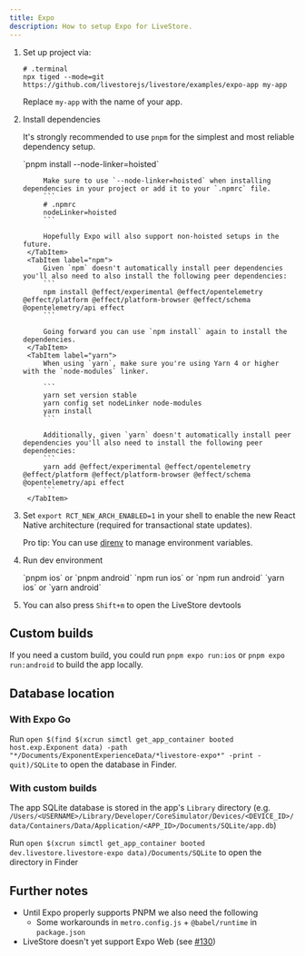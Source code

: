 ```yaml
---
title: Expo
description: How to setup Expo for LiveStore.
---
```




<Steps>

1.  Set up project via:
	```
	# .terminal
	npx tiged --mode=git https://github.com/livestorejs/livestore/examples/expo-app my-app
	```
	Replace `my-app` with the name of your app.

2. Install dependencies

	It's strongly recommended to use `pnpm` for the simplest and most reliable dependency setup.
 
	<Tabs syncKey="package-manager">
		<TabItem label="pnpm">
			`pnpm install --node-linker=hoisted`
		
			Make sure to use `--node-linker=hoisted` when installing dependencies in your project or add it to your `.npmrc` file.
			```
			# .npmrc
			nodeLinker=hoisted
			```

			Hopefully Expo will also support non-hoisted setups in the future.
		</TabItem>
		<TabItem label="npm">
			Given `npm` doesn't automatically install peer dependencies you'll also need to also install the following peer dependencies:
			```
			npm install @effect/experimental @effect/opentelemetry @effect/platform @effect/platform-browser @effect/schema @opentelemetry/api effect
			```

			Going forward you can use `npm install` again to install the dependencies.
		</TabItem>
		<TabItem label="yarn">
			When using `yarn`, make sure you're using Yarn 4 or higher with the `node-modules` linker.

			```
			yarn set version stable
			yarn config set nodeLinker node-modules
			yarn install
			```

			Additionally, given `yarn` doesn't automatically install peer dependencies you'll also need to install the following peer dependencies:
			```
			yarn add @effect/experimental @effect/opentelemetry @effect/platform @effect/platform-browser @effect/schema @opentelemetry/api effect
			```
		</TabItem>
	</Tabs>

3. Set `export RCT_NEW_ARCH_ENABLED=1` in your shell to enable the new React Native architecture (required for transactional state updates). 

	Pro tip: You can use [direnv](https://direnv.net/) to manage environment variables.

4. Run dev environment

	<Tabs syncKey="package-manager">
		<TabItem label="pnpm">
			`pnpm ios` or `pnpm android`
		</TabItem>
		<TabItem label="npm">
			`npm run ios` or `npm run android`
		</TabItem>
		<TabItem label="yarn">
			`yarn ios` or `yarn android`
		</TabItem>
	</Tabs>

5. You can also press `Shift+m` to open the LiveStore devtools

</Steps>

## Custom builds

If you need a custom build, you could run `pnpm expo run:ios` or `pnpm expo run:android` to build the app locally.

## Database location

### With Expo Go

Run `open $(find $(xcrun simctl get_app_container booted host.exp.Exponent data) -path "*/Documents/ExponentExperienceData/*livestore-expo*" -print -quit)/SQLite` to open the database in Finder.

### With custom builds

The app SQLite database is stored in the app's `Library` directory (e.g. `/Users/<USERNAME>/Library/Developer/CoreSimulator/Devices/<DEVICE_ID>/data/Containers/Data/Application/<APP_ID>/Documents/SQLite/app.db`)

Run `open $(xcrun simctl get_app_container booted dev.livestore.livestore-expo data)/Documents/SQLite` to open the directory in Finder

## Further notes

- Until Expo properly supports PNPM we also need the following
  - Some workarounds in `metro.config.js` + `@babel/runtime` in `package.json`
- LiveStore doesn't yet support Expo Web (see [#130](https://github.com/livestorejs/livestore/issues/130))